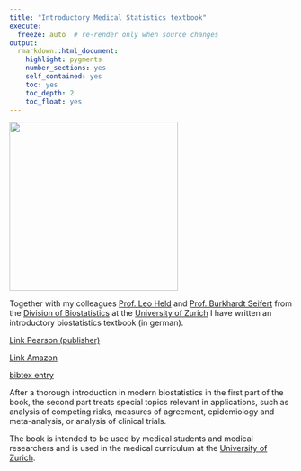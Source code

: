 ```yaml
---
title: "Introductory Medical Statistics textbook"
execute:   
  freeze: auto  # re-render only when source changes
output: 
  rmarkdown::html_document:
    highlight: pygments
    number_sections: yes
    self_contained: yes
    toc: yes
    toc_depth: 2
    toc_float: yes
---
```


![](img/book.jpg){width=300}

Together with my colleagues [Prof. Leo Held](https://www.ebpi.uzh.ch/en/aboutus/departments/biostatistics/teambiostats/held.html) and [Prof. Burkhardt Seifert](https://www.researchgate.net/profile/Burkhardt_Seifert) from the [Division of Biostatistics](https://www.ebpi.uzh.ch/en/aboutus/departments/biostatistics.html) at the [University of Zurich](http://www.uzh.ch) I have written an introductory biostatistics textbook (in german).

[Link Pearson (publisher)](https://elibrary.pearson.de/book/99.150005/9783863267018)

[Link Amazon](http://www.amazon.de/Medizinische-Statistik-Konzepte-Methoden-Anwendungen/dp/3868941002)

[bibtex entry](files/citations/HRS_medStat.bib)

After a thorough introduction in modern biostatistics in the first part of the book, the second part treats special topics relevant in applications, such as analysis of competing risks, measures of agreement, epidemiology and meta-analysis, or analysis of clinical trials.

The book is intended to be used by medical students and medical researchers and is used in the medical curriculum at the [University of Zurich](http://www.uzh.ch).







